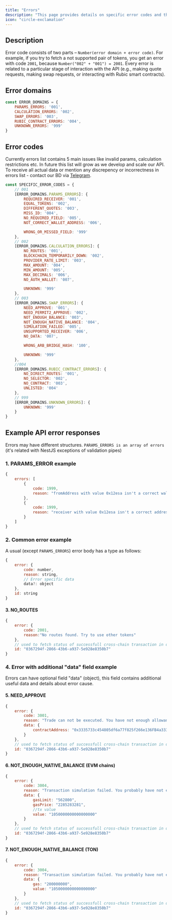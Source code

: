 ```yaml
---
title: "Errors"
description: "This page provides details on specific error codes and their meanings, returned by the Rubic API server in different scenarios"
icon: "circle-exclamation"
---
```


## Description

Error code consists of two parts – `Number(error domain + error code)`. For example, if you try to fetch a not supported pair of tokens, you get an error with code `2001`, because `Number("002" + "001") = 2001`. Every error is related to a particular stage of interaction with the API (e.g., making quote requests, making swap requests, or interacting with Rubic smart contracts).

## Error domains

```javascript
const ERROR_DOMAINS = {
    PARAMS_ERRORS: '001',
    CALCULATION_ERRORS: '002',
    SWAP_ERRORS: '003',
    RUBIC_CONTRACT_ERRORS: '004',
    UNKNOWN_ERRORS: '999'
}
```

## Error codes

Currently errors list contains 5 main issues like invalid params, calculation restrictions etc. In future this list will grow as we develop and scale our API. To receive all actual data or mention any discrepency or incorrectness in errors list - contact our BD via [Telegram](https://t.me/RubicPartnershipBot).

```javascript
const SPECIFIC_ERROR_CODES = {
    // 001
    [ERROR_DOMAINS.PARAMS_ERRORS]: {
        REQUIRED_RECEIVER: '001',
        EQUAL_TOKENS: '002',
        DIFFERENT_QUOTES: '003',
        MISS_ID: '004',
        NO_REQUIRED_FIELD: '005',
        NOT_CORRECT_WALLET_ADDRESS: '006',

        WRONG_OR_MISSED_FIELD: '999'
    },
    // 002
    [ERROR_DOMAINS.CALCULATION_ERRORS]: {
        NO_ROUTES: '001',
        BLOCKCHAIN_TEMPORARILY_DOWN: '002',
        PROVIDER_RATE_LIMIT: '003',
        MAX_AMOUNT: '004',
        MIN_AMOUNT: '005',
        MAX_DECIMALS: '006',
        NO_AUTH_WALLET: '007',

        UNKNOWN: '999'
    },
    // 003
    [ERROR_DOMAINS.SWAP_ERRORS]: {
        NEED_APPROVE: '001',
        NEED_PERMIT2_APPROVE: '002',
        NOT_ENOUGH_BALANCE: '003',
        NOT_ENOUGH_NATIVE_BALANCE: '004',
        SIMULATION_FAILED: '005',
        UNSUPPORTED_RECEIVER: '006',
        NO_DATA: '007',

        WRONG_ARB_BRIDGE_HASH: '100',

        UNKNOWN: '999'
    },
    //004
    [ERROR_DOMAINS.RUBIC_CONTRACT_ERRORS]: {
        NO_DIRECT_ROUTES: '001',
        NO_SELECTOR: '002',
        NO_CONTRACT: '003',
        UNLISTED: '004'
    },
    // 999
    [ERROR_DOMAINS.UNKNOWN_ERRORS]: {
        UNKNOWN: '999'
    }
}
```

## Example API error responses

Errors may have different structures. `PARAMS_ERRORS is an array of errors` (it's related with NestJS exceptions of validation pipes)

### 1. PARAMS_ERROR example

```javascript
{
    errors: [
        {
            code: 1999,
            reason: "fromAddress with value 0x12esa isn't a correct wallet address for ETH network"
        },
        {
            code: 1999,
            reason: "receiver with value 0x12esa isn't a correct address in POLYGON"
        }
    ]
}
```

### 2. Common error example

A usual (except `PARAMS_ERRORS`) error body has a type as follows:

```javascript
{
    error: {
        code: number,
        reason: string,
        // Error specific data
        data?: object
    },
    id: string
}
```

#### 3. NO_ROUTES

```javascript
{
    error: {
        code: 2001,
        reason:"No routes found. Try to use other tokens" 
    },
    // used to fetch status of successfull cross-chain transaction in destinatio chain
    id: "0367294f-2866-43b6-a937-5e928e8350b7" 
}
```

### 4. Error with additional "data" field example

Errors can have optional field "data" (object), this field contains additional useful data and details about error cause.

#### 5. NEED_APPROVE

```javascript
{
    error: {
        code: 3001,
        reason: "Trade can not be executed. You have not enough allowance for 0x3335733c454805df6a77f825f266e136FB4a3333 spender address",
        data: {
            contractAddress: "0x3335733c454805df6a77f825f266e136FB4a3333"        
        }
    },
    // used to fetch status of successfull cross-chain transaction in destination chain
    id: "0367294f-2866-43b6-a937-5e928e8350b7" 
}
```

#### 6. NOT_ENOUGH_NATIVE_BALANCE (EVM chains)

```javascript
{
    error: {
        code: 3004,
        reason: "Transaction simulation failed. You probably have not enough native currency to pay for transaction on 0x7E1FdF03Eb3aC35BF0256694D7fBe6B6d7b3E0c8 wallet address. You can find approximate gas data for tx in "data".",
        data: {
            gasLimit: "562800",
            gasPrice: "2285283281",
            //tx value
            value: "1050000000000000000"      
        }
    },
    // used to fetch status of successfull cross-chain transaction in destination chain
    id: "0367294f-2866-43b6-a937-5e928e8350b7" 
}
```

#### 7. NOT_ENOUGH_NATIVE_BALANCE (TON)

```javascript
{
    error: {
        code: 3004,
        reason: "Transaction simulation failed. You probably have not enough native currency to pay for transaction on EQBsSItDkR-1_2CiAMxl7MDraJuEopRcw0qQZjso9pAhaVbF wallet address. You can find approximate gas data for tx in "data".",
        data: {
            gas: "200000000",
            value: "1050000000000000000"      
        }
    },
    // used to fetch status of successfull cross-chain transaction in destination chain
    id: "0367294f-2866-43b6-a937-5e928e8350b7" 
}
```